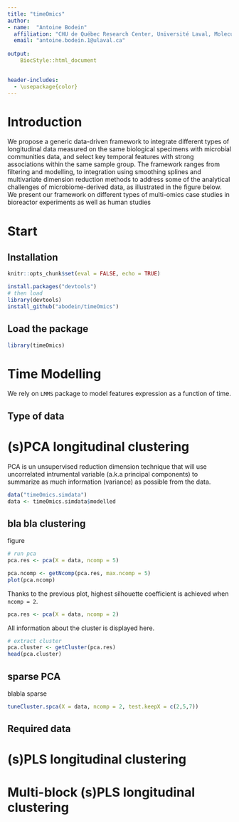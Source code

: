 ```yaml
---
title: "timeOmics"
author: 
- name:  "Antoine Bodein"
  affiliation: "CHU de Québec Research Center, Université Laval, Molecular Medicine department, Québec, QC, Canada"
  email: "antoine.bodein.1@ulaval.ca"
  
output: 
    BiocStyle::html_document

  
header-includes:
  - \usepackage{color}
---
```


# Introduction

We propose a generic data-driven framework to integrate different types of longitudinal data measured on the same biological specimens with microbial communities data, and select key temporal features with strong associations within the same sample group. The framework ranges from filtering and modelling, to integration using smoothing splines and multivariate dimension reduction methods to address some of the analytical challenges of microbiome-derived data, as illustrated in the figure below. We present our framework on different types of multi-omics case studies in bioreactor experiments as well as human studies

# Start

## Installation

```r
knitr::opts_chunk$set(eval = FALSE, echo = TRUE)
```


```r
install.packages("devtools")
# then load
library(devtools)
install_github("abodein/timeOmics")
```

## Load the package

```r
library(timeOmics)
```

# Time Modelling

We rely on `LMMS` package to model features expression as a function of time.

## Type of data

# (s)PCA longitudinal clustering

PCA is un unsupervised reduction dimension technique that will use uncorrelated 
intrumental variable (a.k.a principal components) to summarize as much information 
(variance) as possible from the data.

```r
data("timeOmics.simdata")
data <- timeOmics.simdata$modelled
```

## bla bla clustering

figure 

```r
# run pca
pca.res <- pca(X = data, ncomp = 5)

pca.ncomp <- getNcomp(pca.res, max.ncomp = 5)
plot(pca.ncomp)
```

Thanks to the previous plot, highest silhouette coefficient is achieved when `ncomp = 2`.

```r
pca.res <- pca(X = data, ncomp = 2)
```

All information about the cluster is displayed here.

```r
# extract cluster
pca.cluster <- getCluster(pca.res)
head(pca.cluster)
```

## sparse PCA

blabla sparse

```r
tuneCluster.spca(X = data, ncomp = 2, test.keepX = c(2,5,7))
```


## Required data

# (s)PLS longitudinal clustering

# Multi-block (s)PLS longitudinal clustering



